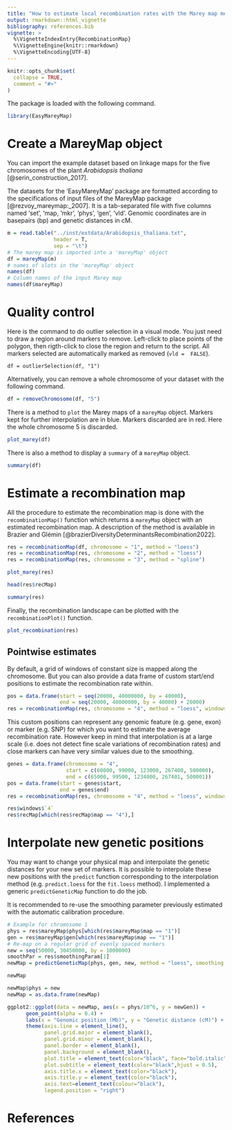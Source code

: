 ```yaml
---
title: "How to estimate local recombination rates with the Marey map method"
output: rmarkdown::html_vignette
bibliography: references.bib
vignette: >
  %\VignetteIndexEntry{RecombinationMap}
  %\VignetteEngine{knitr::rmarkdown}
  %\VignetteEncoding{UTF-8}
---
```


```r
knitr::opts_chunk$set(
  collapse = TRUE,
  comment = "#>"
)
```

The package is loaded with the following command.

```r
library(EasyMareyMap)
```


# Create a MareyMap object

You can import the example dataset based on linkage maps for the five chromosomes of the plant *Arabidopsis thaliana* [@serin_construction_2017].


The datasets for the 'EasyMareyMap' package are formatted according to the specifications of input files of the MareyMap package [@rezvoy_mareymap:_2007]. It is a tab-separated file with five columns named 'set', 'map, 'mkr', 'phys', 'gen', 'vld'. Genomic coordinates are in basepairs (bp) and genetic distances in cM.


```r
m = read.table("../inst/extdata/Arabidopsis_thaliana.txt",
               header = T,
               sep = "\t")
# The marey map is imported into a 'mareyMap' object
df = mareyMap(m)
# names of slots in the 'mareyMap' object
names(df)
# Column names of the input Marey map
names(df$mareyMap)
```



# Quality control

Here is the command to do outlier selection in a visual mode. You just need to draw a region around markers to remove. Left-click to place points of the polygon, then rigth-click to close the region and return to the script. All markers selected are automatically marked as removed (`vld =  FALSE`).

```
df = outlierSelection(df, "1")
```

<!-- TODO Add a photo of mkr selection -->


Alternatively, you can remove a whole chromosome of your dataset with the following command.


```r
df = removeChromosome(df, "5")
```


There is a method to `plot` the Marey maps of a `mareyMap` object. Markers kept for further interpolation are in blue. Markers discarded are in red. Here the whole chromosome 5 is discarded.

```r
plot_marey(df)
```

There is also a method to display a `summary` of a `mareyMap` object.

```r
summary(df)
```

# Estimate a recombination map

All the procedure to estimate the recombination map is done with the `recombinationMap()` function which returns a `mareyMap` object with an estimated recombination map. A description of the method is available in Brazier and Glémin [@brazierDiversityDeterminantsRecombination2022].

```r
res = recombinationMap(df, chromosome = "1", method = "loess")
res = recombinationMap(res, chromosome = "2", method = "loess")
res = recombinationMap(res, chromosome = "3", method = "spline")
```


```r
plot_marey(res)
```



```r
head(res$recMap)
```


```r
summary(res)
```

Finally, the recombination landscape can be plotted with the `recombinationPlot()` function.

```r
plot_recombination(res)
```


## Pointwise estimates

By default, a grid of windows of constant size is mapped along the chromosome. But you can also provide a data frame of custom start/end positions to estimate the recombination rate within.


```r
pos = data.frame(start = seq(20000, 40000000, by = 40000),
                 end = seq(20000, 40000000, by = 40000) + 20000)
res = recombinationMap(res, chromosome = "4", method = "loess", windows = pos)
```

This custom positions can represent any genomic feature (e.g. gene, exon) or marker (e.g. SNP) for which you want to estimate the average recombination rate. However keep in mind that interpolation is at a large scale (i.e. does not detect fine scale variations of recombination rates) and close markers can have very similar values due to the smoothing.



```r
genes = data.frame(chromosome = "4",
                   start = c(60000, 99000, 123000, 267400, 500000),
                   end = c(65000, 99500, 1234000, 267401, 500001))
pos = data.frame(start = genes$start,
                 end = genes$end)
res = recombinationMap(res, chromosome = "4", method = "loess", windows = pos)

res$windows$`4`
res$recMap[which(res$recMap$map == "4"),]
```


# Interpolate new genetic positions

You may want to change your physical map and interpolate the genetic distances for your new set of markers. It is possible to interpolate these new positions with the `predict` function corresponding to the interpolation method (e.g. `predict.loess` for the `fit.loess` method). I implemented a generic `predictGeneticMap` function to do the job.


It is recommended to re-use the smoothing parameter previously estimated with the automatic calibration procedure.


```r
# Example for chromosome 1
phys = res$mareyMap$phys[which(res$mareyMap$map == "1")]
gen = res$mareyMap$gen[which(res$mareyMap$map == "1")]
# Re-map on a regular grid of evenly spaced markers
new = seq(50000, 30450000, by = 1000000)
smoothPar = res$smoothingParam[1]
newMap = predictGeneticMap(phys, gen, new, method = "loess", smoothing = smoothPar)

newMap
```


```r
newMap$phys = new
newMap = as.data.frame(newMap)

ggplot2::ggplot(data = newMap, aes(x = phys/10^6, y = newGen)) +
      geom_point(alpha = 0.4) +
      labs(x = "Genomic position (Mb)", y = "Genetic distance (cM)") +
      theme(axis.line = element_line(),
            panel.grid.major = element_blank(),
            panel.grid.minor = element_blank(),
            panel.border = element_blank(),
            panel.background = element_blank(),
            plot.title = element_text(color="black", face="bold.italic",hjust = 0.5),
            plot.subtitle = element_text(color="black",hjust = 0.5),
            axis.title.x = element_text(color="black"),
            axis.title.y = element_text(color="black"),
            axis.text=element_text(colour="black"),
            legend.position = "right")
```





# References
